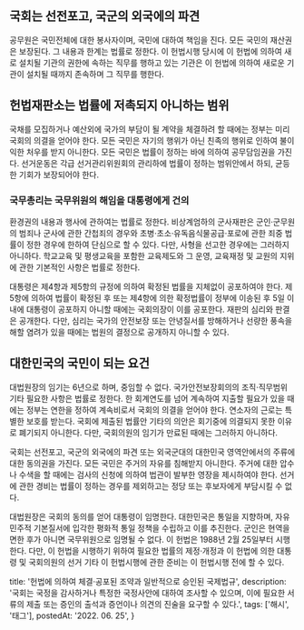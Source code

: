 
## 국회는 선전포고, 국군의 외국에의 파견

공무원은 국민전체에 대한 봉사자이며, 국민에 대하여 책임을 진다. 모든 국민의 재산권은 보장된다. 그 내용과 한계는 법률로 정한다. 이 헌법시행 당시에 이 헌법에 의하여 새로 설치될 기관의 권한에 속하는 직무를 행하고 있는 기관은 이 헌법에 의하여 새로운 기관이 설치될 때까지 존속하며 그 직무를 행한다.

## 헌법재판소는 법률에 저촉되지 아니하는 범위

국채를 모집하거나 예산외에 국가의 부담이 될 계약을 체결하려 할 때에는 정부는 미리 국회의 의결을 얻어야 한다. 모든 국민은 자기의 행위가 아닌 친족의 행위로 인하여 불이익한 처우를 받지 아니한다. 모든 국민은 법률이 정하는 바에 의하여 공무담임권을 가진다. 선거운동은 각급 선거관리위원회의 관리하에 법률이 정하는 범위안에서 하되, 균등한 기회가 보장되어야 한다.

### 국무총리는 국무위원의 해임을 대통령에게 건의

환경권의 내용과 행사에 관하여는 법률로 정한다. 비상계엄하의 군사재판은 군인·군무원의 범죄나 군사에 관한 간첩죄의 경우와 초병·초소·유독음식물공급·포로에 관한 죄중 법률이 정한 경우에 한하여 단심으로 할 수 있다. 다만, 사형을 선고한 경우에는 그러하지 아니하다. 학교교육 및 평생교육을 포함한 교육제도와 그 운영, 교육재정 및 교원의 지위에 관한 기본적인 사항은 법률로 정한다.

대통령은 제4항과 제5항의 규정에 의하여 확정된 법률을 지체없이 공포하여야 한다. 제5항에 의하여 법률이 확정된 후 또는 제4항에 의한 확정법률이 정부에 이송된 후 5일 이내에 대통령이 공포하지 아니할 때에는 국회의장이 이를 공포한다. 재판의 심리와 판결은 공개한다. 다만, 심리는 국가의 안전보장 또는 안녕질서를 방해하거나 선량한 풍속을 해할 염려가 있을 때에는 법원의 결정으로 공개하지 아니할 수 있다.

## 대한민국의 국민이 되는 요건

대법원장의 임기는 6년으로 하며, 중임할 수 없다. 국가안전보장회의의 조직·직무범위 기타 필요한 사항은 법률로 정한다. 한 회계연도를 넘어 계속하여 지출할 필요가 있을 때에는 정부는 연한을 정하여 계속비로서 국회의 의결을 얻어야 한다. 연소자의 근로는 특별한 보호를 받는다. 국회에 제출된 법률안 기타의 의안은 회기중에 의결되지 못한 이유로 폐기되지 아니한다. 다만, 국회의원의 임기가 만료된 때에는 그러하지 아니하다.

국회는 선전포고, 국군의 외국에의 파견 또는 외국군대의 대한민국 영역안에서의 주류에 대한 동의권을 가진다. 모든 국민은 주거의 자유를 침해받지 아니한다. 주거에 대한 압수나 수색을 할 때에는 검사의 신청에 의하여 법관이 발부한 영장을 제시하여야 한다. 선거에 관한 경비는 법률이 정하는 경우를 제외하고는 정당 또는 후보자에게 부담시킬 수 없다.

대법원장은 국회의 동의를 얻어 대통령이 임명한다. 대한민국은 통일을 지향하며, 자유민주적 기본질서에 입각한 평화적 통일 정책을 수립하고 이를 추진한다. 군인은 현역을 면한 후가 아니면 국무위원으로 임명될 수 없다. 이 헌법은 1988년 2월 25일부터 시행한다. 다만, 이 헌법을 시행하기 위하여 필요한 법률의 제정·개정과 이 헌법에 의한 대통령 및 국회의원의 선거 기타 이 헌법시행에 관한 준비는 이 헌법시행 전에 할 수 있다.

   title: '헌법에 의하여 체결·공포된 조약과 일반적으로 승인된 국제법규',
    description: '국회는 국정을 감사하거나 특정한 국정사안에 대하여 조사할 수 있으며, 이에 필요한 서류의 제출 또는 증인의 출석과 증언이나 의견의 진술을 요구할 수 있다.',
    tags: ['해시', '태그'],
    postedAt: '2022. 06. 25',
}
